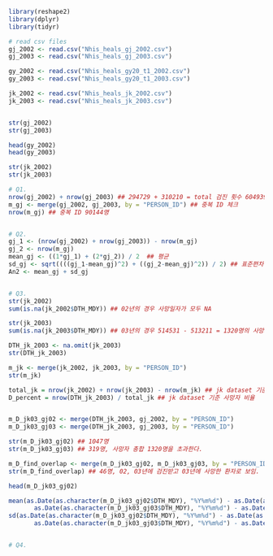 ```r
library(reshape2)
library(dplyr)
library(tidyr)

# read csv files 
gj_2002 <- read.csv("Nhis_heals_gj_2002.csv")
gj_2003 <- read.csv("Nhis_heals_gj_2003.csv")

gy_2002 <- read.csv("Nhis_heals_gy20_t1_2002.csv")
gy_2003 <- read.csv("Nhis_heals_gy20_t1_2003.csv")

jk_2002 <- read.csv("Nhis_heals_jk_2002.csv")
jk_2003 <- read.csv("Nhis_heals_jk_2003.csv")


str(gj_2002)
str(gj_2003)

head(gy_2002)
head(gy_2003)

str(jk_2002)
str(jk_2003)

# Q1.
nrow(gj_2002) + nrow(gj_2003) ## 294729 + 310210 = total 검진 횟수 604939
m_gj <- merge(gj_2002, gj_2003, by = "PERSON_ID") ## 중복 ID 체크 
nrow(m_gj) ## 중복 ID 90144명


# Q2.
gj_1 <- (nrow(gj_2002) + nrow(gj_2003)) - nrow(m_gj)
gj_2 <- nrow(m_gj)
mean_gj <- ((1*gj_1) + (2*gj_2)) / 2  ## 평균 
sd_gj <- sqrt((((gj_1-mean_gj)^2) + ((gj_2-mean_gj)^2)) / 2) ## 표준편차 
An2 <- mean_gj + sd_gj


# Q3.
str(jk_2002)
sum(is.na(jk_2002$DTH_MDY)) ## 02년의 경우 사망일자가 모두 NA

str(jk_2003)
sum(is.na(jk_2003$DTH_MDY)) ## 03년의 경우 514531 - 513211 = 1320명의 사망자 존재. 

DTH_jk_2003 <- na.omit(jk_2003)
str(DTH_jk_2003)

m_jk <- merge(jk_2002, jk_2003, by = "PERSON_ID")
str(m_jk)

total_jk = nrow(jk_2002) + nrow(jk_2003) - nrow(m_jk) ## jk dataset 기준 중복을 제외한 총 obs 수
D_percent = nrow(DTH_jk_2003) / total_jk ## jk dataset 기준 사망자 비율 


m_D_jk03_gj02 <- merge(DTH_jk_2003, gj_2002, by = "PERSON_ID")
m_D_jk03_gj03 <- merge(DTH_jk_2003, gj_2003, by = "PERSON_ID")

str(m_D_jk03_gj02) ## 1047명 
str(m_D_jk03_gj03) ## 319명, 사망자 총합 1320명을 초과한다. 

m_D_find_overlap <- merge(m_D_jk03_gj02, m_D_jk03_gj03, by = "PERSON_ID")
str(m_D_find_overlap) ## 46명, 02, 03년에 검진받고 03년에 사망한 환자로 보임. 

head(m_D_jk03_gj02)

mean(as.Date(as.character(m_D_jk03_gj02$DTH_MDY), "%Y%m%d") - as.Date(as.character(m_D_jk03_gj02$HME_DT), "%Y%m%d") + 
       as.Date(as.character(m_D_jk03_gj03$DTH_MDY), "%Y%m%d") - as.Date(as.character(m_D_jk03_gj03$HME_DT), "%Y%m%d"))
sd(as.Date(as.character(m_D_jk03_gj02$DTH_MDY), "%Y%m%d") - as.Date(as.character(m_D_jk03_gj02$HME_DT), "%Y%m%d") + 
       as.Date(as.character(m_D_jk03_gj03$DTH_MDY), "%Y%m%d") - as.Date(as.character(m_D_jk03_gj03$HME_DT), "%Y%m%d"))


# Q4. 


```
